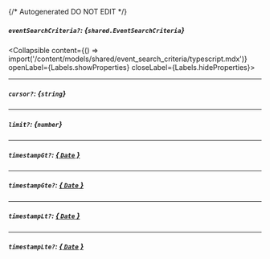 {/* Autogenerated DO NOT EDIT  */}

##### `eventSearchCriteria?`: *{`shared.EventSearchCriteria`}*
<Collapsible content={() => import('/content/models/shared/event_search_criteria/typescript.mdx')} openLabel={Labels.showProperties} closeLabel={Labels.hideProperties}>
</Collapsible>

---
##### `cursor?`: *{`string`}*

---
##### `limit?`: *{`number`}*

---
##### `timestampGt?`: [*{ `Date` }*](https://developer.mozilla.org/en-US/docs/Web/JavaScript/Reference/Global_Objects/Date)

---
##### `timestampGte?`: [*{ `Date` }*](https://developer.mozilla.org/en-US/docs/Web/JavaScript/Reference/Global_Objects/Date)

---
##### `timestampLt?`: [*{ `Date` }*](https://developer.mozilla.org/en-US/docs/Web/JavaScript/Reference/Global_Objects/Date)

---
##### `timestampLte?`: [*{ `Date` }*](https://developer.mozilla.org/en-US/docs/Web/JavaScript/Reference/Global_Objects/Date)



